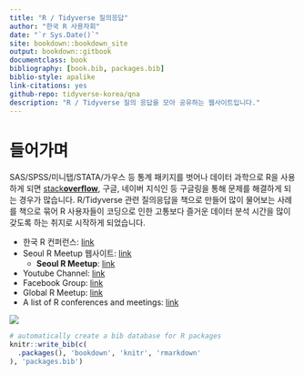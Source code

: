 ```yaml
--- 
title: "R / Tidyverse 질의응답"
author: "한국 R 사용자회"
date: "`r Sys.Date()`"
site: bookdown::bookdown_site
output: bookdown::gitbook
documentclass: book
bibliography: [book.bib, packages.bib]
biblio-style: apalike
link-citations: yes
github-repo: tidyverse-korea/qna
description: "R / Tidyverse 질의 응답을 모아 공유하는 웹사이트입니다."
---
```


# 들어가며 {-#intro}

SAS/SPSS/미니탭/STATA/가우스 등 통계 패키지를 벗어나 데이터 과학으로 R을 사용하게 되면
[stack**overflow**](https://stackoverflow.com/), 구글, 네이버 지식인 등 구글링을 통해 문제를 해결하게 되는 경우가 많습니다. R/Tidyverse 관련 질의응답을 책으로 만들어 많이 물어보는 사례를 책으로 묶어 R 사용자들이 코딩으로 인한 고통보다 즐거운 데이터 분석 시간을 많이 갖도록 하는 취지로 시작하게 되었습니다.


- 한국 R 컨퍼런스: [link](https://use-r.kr/)
- Seoul R Meetup 웹사이트: [link](https://tidyverse-korea.github.io/seoul-R/)
  - **Seoul R Meetup**: [link](https://www.meetup.com/seoul-r-meetup)
- Youtube Channel: [link](https://www.youtube.com/channel/UCW-epmIvjBEhhVXw_F0Nqbw)
- Facebook Group: [link](https://www.facebook.com/groups/tidyverse)
- Global R Meetup: [link](https://benubah.github.io/r-community-explorer/rugs.html)
- A list of R conferences and meetings: [link](https://jumpingrivers.github.io/meetingsR/)


![](fig/helpmehelpyou.gif)

```r
# automatically create a bib database for R packages
knitr::write_bib(c(
  .packages(), 'bookdown', 'knitr', 'rmarkdown'
), 'packages.bib')
```
